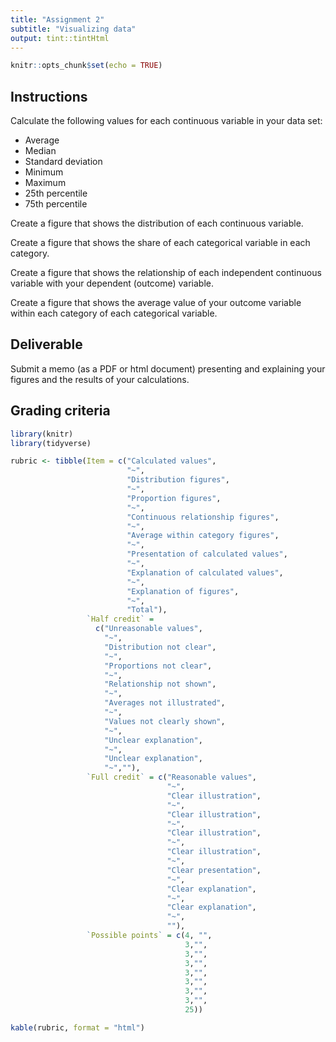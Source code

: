 ```yaml
---
title: "Assignment 2"
subtitle: "Visualizing data"
output: tint::tintHtml
---
```


```r
knitr::opts_chunk$set(echo = TRUE)
```

## Instructions

Calculate the following values for each continuous variable in your 
data set:

* Average
* Median
* Standard deviation
* Minimum
* Maximum
* 25th percentile
* 75th percentile

Create a figure that shows the distribution of each continuous variable.

Create a figure that shows the share of each categorical variable in each category.

Create a figure that shows the relationship of each independent continuous
variable with your dependent (outcome) variable.

Create a figure that shows the average value of your outcome variable within
each category of each categorical variable.

## Deliverable

Submit a memo (as a PDF or html document) presenting and explaining your figures and 
the results of your calculations.

## Grading criteria

```r
library(knitr)
library(tidyverse)

rubric <- tibble(Item = c("Calculated values",
                          "~",
                          "Distribution figures",
                          "~",
                          "Proportion figures",
                          "~",
                          "Continuous relationship figures",
                          "~",
                          "Average within category figures",
                          "~",
                          "Presentation of calculated values",
                          "~",
                          "Explanation of calculated values",
                          "~",
                          "Explanation of figures",
                          "~",
                          "Total"),
                 `Half credit` = 
                   c("Unreasonable values",
                     "~",
                     "Distribution not clear",
                     "~",
                     "Proportions not clear",
                     "~",
                     "Relationship not shown",
                     "~",
                     "Averages not illustrated",
                     "~",
                     "Values not clearly shown",
                     "~",
                     "Unclear explanation",
                     "~",
                     "Unclear explanation",
                     "~",""),
                 `Full credit` = c("Reasonable values",
                                   "~",
                                   "Clear illustration",
                                   "~",
                                   "Clear illustration",
                                   "~",
                                   "Clear illustration",
                                   "~",
                                   "Clear illustration",
                                   "~",
                                   "Clear presentation",
                                   "~",
                                   "Clear explanation",
                                   "~",
                                   "Clear explanation",
                                   "~",
                                   ""),
                 `Possible points` = c(4, "",
                                       3,"",
                                       3,"",
                                       3,"",
                                       3,"",
                                       3,"",
                                       3,"", 
                                       3,"",
                                       25))

kable(rubric, format = "html")
```
        